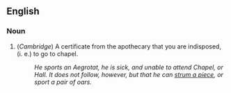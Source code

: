 ==English==
===Noun===
# {{vulgar}} (''Cambridge'') A certificate from the apothecary that you are indisposed, (i. e.) to go to chapel.
#:''He sports an Aegrotat, he is sick, and unable to attend Chapel, or Hall. It does not follow, however, but that he can [[strum a piece]], or sport a pair of oars.''